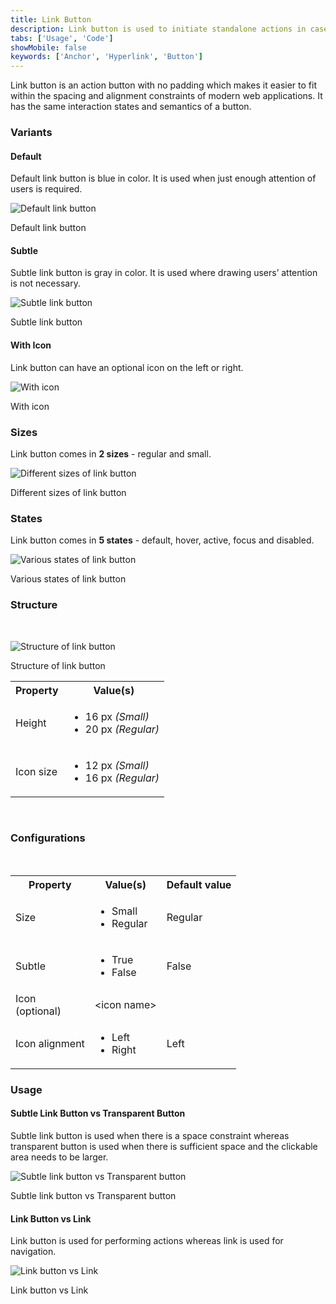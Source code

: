 ```yaml
---
title: Link Button
description: Link button is used to initiate standalone actions in cases where using a button impacts spacing, alignment, or overall aesthetics.
tabs: ['Usage', 'Code']
showMobile: false
keywords: ['Anchor', 'Hyperlink', 'Button']
---
```


Link button is an action button with no padding which makes it easier to fit within the spacing and alignment constraints of modern web applications. It has the same interaction states and semantics of a button. 

<Preview name="components-button-linkbutton-all--all" />

### Variants

#### Default

Default link button is blue in color. It is used when just enough attention of users is required.

![Default link button](./images/default-link-button.png)
<Caption>Default link button</Caption>

#### Subtle

Subtle link button is gray in color. It is used where drawing users’ attention is not necessary.

![Subtle link button](./images/subtle-link-button.png)
<Caption>Subtle link button</Caption>

#### With Icon

Link button can have an optional icon on the left or right.

![With icon](./images/with-icon.png)
<Caption>With icon</Caption>

### Sizes

Link button comes in **2 sizes** - regular and small.

![Different sizes of link button](./images/sizes.png)
<Caption>Different sizes of link button</Caption>

### States

Link button comes in **5 states** - default, hover, active, focus and disabled.

![Various states of link button](./images/states.png)
<Caption>Various states of link button</Caption>

### Structure

<br/>

![Structure of link button](./images/structure.png)
<Caption>Structure of link button</Caption>

<br/>

<table style={{width: "100%"}}>
 <tbody>
   <tr>
     <th style={{width:"50%",  textAlign: "left"}}>Property</th>
     <th style={{width:"50%",  textAlign: "left"}}>Value(s)</th>
   </tr>
   <tr style={{verticalAlign: "top"}}>
     <td>Height</td>
     <td>
         <ul>
            <li>16 px <em>(Small)</em></li>
            <li>20 px <em>(Regular)</em></li>
         </ul>
     </td>
   </tr>
   <tr style={{verticalAlign: "top"}}>
     <td>Icon size</td>
     <td>
         <ul>
            <li>12 px <em>(Small)</em></li>
            <li>16 px <em>(Regular)</em></li>
         </ul>
     </td>
   </tr>
 </tbody>
</table>
<br/>

### Configurations

<br/>

<table style={{width: "100%"}}>
  <tbody>
    <tr>
      <th style={{width:"33%", textAlign: "left"}}>Property</th>
      <th style={{width:"33%", textAlign: "left"}}>Value(s)</th>
      <th style={{width:"33%", textAlign: "left"}}>Default value</th>
    </tr>
    <tr style={{verticalAlign: "top"}}>
      <td>Size</td>
      <td>
          <ul>
              <li>Small</li>
              <li>Regular</li>
          </ul>
      </td>
      <td>Regular</td>
    </tr>
    <tr style={{verticalAlign: "top"}}>
      <td>Subtle</td>
      <td>
          <ul>
              <li>True</li>
              <li>False</li>
          </ul>
      </td>
      <td>False</td>
    </tr>
    <tr style={{verticalAlign: "top"}}>
      <td>Icon <br/>(optional)</td>
      <td>
          &lt;icon name&gt;
      </td>
      <td></td>
    </tr>
    <tr style={{verticalAlign: "top"}}>
      <td>Icon alignment</td>
      <td>
          <ul>
              <li>Left</li>
              <li>Right</li>
          </ul>
      </td>
      <td>Left</td>
    </tr>
  </tbody>
</table>

### Usage

#### Subtle Link Button vs Transparent Button

Subtle link button is used when there is a space constraint whereas transparent button is used when there is sufficient space and the clickable area needs to be larger.

![Subtle link button vs Transparent button](./images/link-transparent-button.png)
<Caption>Subtle link button vs Transparent button</Caption>

#### Link Button vs Link

Link button is used for performing actions whereas link is used for navigation. 

![Link button vs Link](./images/link-button-vs-link.png)
<Caption>Link button vs Link</Caption>
